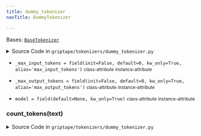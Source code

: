 ```yaml
---
title: dummy_tokenizer
navTitle: DummyTokenizer

---
```


<span id="griptape.tokenizers.dummy_tokenizer.DummyTokenizer"></span>

Bases:
 [`BaseTokenizer`](./#griptape.tokenizers.BaseTokenizer "BaseTokenizer (griptape.tokenizers.BaseTokenizer)")

<details><summary>Source Code in <code>griptape&#47;tokenizers&#47;dummy_tokenizer.py</code></summary>

```python
@define
class DummyTokenizer(BaseTokenizer):
    model: Optional[str] = field(default=None, kw_only=True)
    _max_input_tokens: int = field(init=False, default=0, kw_only=True, alias="max_input_tokens")
    _max_output_tokens: int = field(init=False, default=0, kw_only=True, alias="max_output_tokens")

    def count_tokens(self, text: str) -> int:
        raise DummyError(__class__.__name__, "count_tokens")
```

</details>

-   `_max_input_tokens = field(init=False, default=0, kw_only=True, alias='max_input_tokens')` <small>class-attribute</small> <small>instance-attribute</small>  <span id="griptape.tokenizers.dummy_tokenizer.DummyTokenizer._max_input_tokens"></span> 

-   `_max_output_tokens = field(init=False, default=0, kw_only=True, alias='max_output_tokens')` <small>class-attribute</small> <small>instance-attribute</small>  <span id="griptape.tokenizers.dummy_tokenizer.DummyTokenizer._max_output_tokens"></span> 

-   `model = field(default=None, kw_only=True)` <small>class-attribute</small> <small>instance-attribute</small>  <span id="griptape.tokenizers.dummy_tokenizer.DummyTokenizer.model"></span> 

<span id="griptape.tokenizers.dummy_tokenizer.DummyTokenizer.count_tokens"></span>

### count_tokens(text)

<details><summary>Source Code in <code>griptape&#47;tokenizers&#47;dummy_tokenizer.py</code></summary>

```python
def count_tokens(self, text: str) -> int:
    raise DummyError(__class__.__name__, "count_tokens")
```

</details>
